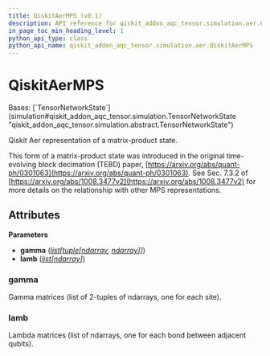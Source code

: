 ```yaml
---
title: QiskitAerMPS (v0.1)
description: API reference for qiskit_addon_aqc_tensor.simulation.aer.QiskitAerMPS in qiskit-addon-aqc-tensor v0.1
in_page_toc_min_heading_level: 1
python_api_type: class
python_api_name: qiskit_addon_aqc_tensor.simulation.aer.QiskitAerMPS
---
```


# QiskitAerMPS

<Class id="qiskit_addon_aqc_tensor.simulation.aer.QiskitAerMPS" isDedicatedPage={true} github="https://github.com/Qiskit/qiskit-addon-aqc-tensor/tree/stable/0.1/qiskit_addon_aqc_tensor/simulation/aer/state.py#L26-L44" signature="QiskitAerMPS(gamma, lamb)" modifiers="class">
  Bases: [`TensorNetworkState`](simulation#qiskit_addon_aqc_tensor.simulation.TensorNetworkState "qiskit_addon_aqc_tensor.simulation.abstract.TensorNetworkState")

  Qiskit Aer representation of a matrix-product state.

  This form of a matrix-product state was introduced in the original time-evolving block decimation (TEBD) paper, [https://arxiv.org/abs/quant-ph/0301063](https://arxiv.org/abs/quant-ph/0301063). See Sec. 7.3.2 of [https://arxiv.org/abs/1008.3477v2](https://arxiv.org/abs/1008.3477v2) for more details on the relationship with other MPS representations.

  ## Attributes

  **Parameters**

  *   **gamma** ([*list*](https://docs.python.org/3/library/stdtypes.html#list "(in Python v3.13)")*\[*[*tuple*](https://docs.python.org/3/library/stdtypes.html#tuple "(in Python v3.13)")*\[*[*ndarray*](https://numpy.org/doc/stable/reference/generated/numpy.ndarray.html#numpy.ndarray "(in NumPy v2.1)")*,* [*ndarray*](https://numpy.org/doc/stable/reference/generated/numpy.ndarray.html#numpy.ndarray "(in NumPy v2.1)")*]]*)
  *   **lamb** ([*list*](https://docs.python.org/3/library/stdtypes.html#list "(in Python v3.13)")*\[*[*ndarray*](https://numpy.org/doc/stable/reference/generated/numpy.ndarray.html#numpy.ndarray "(in NumPy v2.1)")*]*)

  ### gamma

  <Attribute id="qiskit_addon_aqc_tensor.simulation.aer.QiskitAerMPS.gamma" attributeTypeHint="list[tuple[ndarray, ndarray]]">
    Gamma matrices (list of 2-tuples of ndarrays, one for each site).
  </Attribute>

  ### lamb

  <Attribute id="qiskit_addon_aqc_tensor.simulation.aer.QiskitAerMPS.lamb" attributeTypeHint="list[ndarray]">
    Lambda matrices (list of ndarrays, one for each bond between adjacent qubits).
  </Attribute>
</Class>


